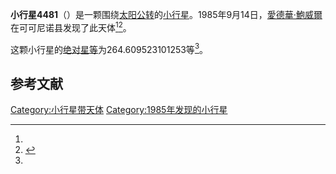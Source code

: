 {{Infobox planet
| bgcolour = #FFFFC0
| name = 4481 Herbelin
| symbol = 
| image = 
| caption = 
| discovery = yes
| discovery_ref = 
| discoverer = [[愛德華·鮑威爾|愛德華·鮑威爾]]
| discovery_site = [[可可尼诺县|可可尼诺县]] 
| discovered = 1985年9月14日
| designations = yes
| mp_name = 
| named_after = 
| alt_names = 1985 RR/ 1953 VL2 / 1977 HO / 1978 TR8
| mp_category = [[主带小行星|主带小行星]]
| orbit_ref = <ref name="a">[http://ssd.jpl.nasa.gov/sbdb.cgi?sstr=4481 4481 Herbelin] {{Wayback|url=http://ssd.jpl.nasa.gov/sbdb.cgi?sstr=4481 |date=20210717062715 }}，小行星數據庫瀏覽器（JPL Small-Body Database Browser）－[[美国国家航空航天局|美国国家航空航天局]]喷气推进实验室</ref>
| epoch = 2456400.5 (2013年4月18日更新)
| aphelion = {{convert|2.909604889746344|AU|km|3|abbr=on|lk=out}}
| perihelion = {{convert|1.769927104948237|AU|km|3|abbr=on}}
| semimajor = {{convert|2.339765997347291|AU|km|3|abbr=on}}
| eccentricity = 0.243545249
| period = 1307.245227 [[日|日]]<br />3.58[[儒略年|儒略年]]
| avg_speed = 
| inclination = 1.490135391108508
| asc_node = 87.49720896315679
| mean_anomaly = 
| arg_peri = 264.609523101253
| satellites = 
| physical_characteristics = yes
| dimensions = 
| mass = 
| density = 
| surface_grav = 
| escape_velocity = 
| sidereal_day = 
| axial_tilt = 
| pole_ecliptic_lat = 
| pole_ecliptic_lon = 
| albedo = 
| temperatures= 
| temp_name1 = 
| mean_temp_1 = 
| max_temp_1 = 
| temp_name2 = 
| max_temp_2 = 
| spectral_type = 
| abs_magnitude = 264.609523101253
}}

'''小行星4481'''（{{lang-en|4481 Herbelin}}）是一颗围绕[[太阳|太阳]][[公转|公转]]的[[小行星|小行星]]。1985年9月14日，[[愛德華·鮑威爾|愛德華·鮑威爾]]在可可尼诺县发现了此天体<ref name="a" /><ref>{{cite news|title=小行星列表|url=http://cfa-www.harvard.edu/iau/lists/NumberedMPs.txt|accessdate=2013-07-08|newspaper=哈佛大学|archive-date=2008-05-17|archive-url=https://web.archive.org/web/20080517010638/http://cfa-www.harvard.edu/iau/lists/NumberedMPs.txt|dead-url=no}}</ref>。

这颗小行星的[[绝对星等|绝对星等]]为264.609523101253等<ref name="a" />。

==参考文献==
{{reflist}}
{{Minor Planet Number|[[小行星4480|小行星4480]]|[[小行星4482|小行星4482]]}}

{{小天体}}

[[Category:小行星带天体|Category:小行星带天体]]
[[Category:1985年发现的小行星|Category:1985年发现的小行星]]

{{asteroid-stub}}